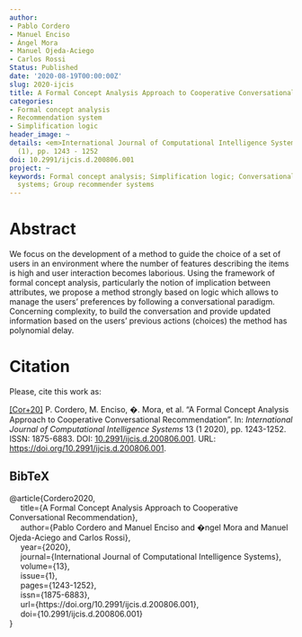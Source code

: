 ```yaml
---
author:
- Pablo Cordero
- Manuel Enciso
- Ángel Mora
- Manuel Ojeda-Aciego
- Carlos Rossi
Status: Published
date: '2020-08-19T00:00:00Z'
slug: 2020-ijcis
title: A Formal Concept Analysis Approach to Cooperative Conversational Recommendation
categories:
- Formal concept analysis
- Recommendation system
- Simplification logic
header_image: ~
details: <em>International Journal of Computational Intelligence Systems</em>, 13
  (1), pp. 1243 - 1252
doi: 10.2991/ijcis.d.200806.001
project: ~
keywords: Formal concept analysis; Simplification logic; Conversational recommender
  systems; Group recommender systems
---
```



# Abstract

We focus on the development of a method to guide the choice of a set of users in an environment where the number of features describing the items is high and user interaction becomes laborious. Using the framework of formal concept analysis, particularly the notion of implication between attributes, we propose a method strongly based on logic which allows to manage the users' preferences by following a conversational paradigm. Concerning complexity, to build the conversation and provide updated information based on the users' previous actions (choices) the method has polynomial delay.






# Citation
Please, cite this work as:


<a name=bib-Cordero2020></a>[[Cor+20]](#cite-Cordero2020) P. Cordero, M. Enciso, �. Mora, et al. “A Formal Concept Analysis Approach to Cooperative Conversational Recommendation”. In: _International Journal of Computational Intelligence Systems_ 13 (1 2020), pp. 1243-1252. ISSN: 1875-6883. DOI: [10.2991/ijcis.d.200806.001](https://doi.org/10.2991%2Fijcis.d.200806.001). URL: [https://doi.org/10.2991/ijcis.d.200806.001](https://doi.org/10.2991/ijcis.d.200806.001).

::: {.callout-note appearance="minimal" collapse=true}

## BibTeX

@article{Cordero2020,<br>&nbsp;&nbsp;&nbsp;&nbsp;  title={A Formal Concept Analysis Approach to Cooperative Conversational Recommendation},<br>&nbsp;&nbsp;&nbsp;&nbsp;  author={Pablo Cordero and Manuel Enciso and �ngel Mora and Manuel Ojeda-Aciego and Carlos Rossi},<br>&nbsp;&nbsp;&nbsp;&nbsp;  year={2020},<br>&nbsp;&nbsp;&nbsp;&nbsp;  journal={International Journal of Computational Intelligence Systems},<br>&nbsp;&nbsp;&nbsp;&nbsp;  volume={13},<br>&nbsp;&nbsp;&nbsp;&nbsp;  issue={1},<br>&nbsp;&nbsp;&nbsp;&nbsp;  pages={1243-1252},<br>&nbsp;&nbsp;&nbsp;&nbsp;  issn={1875-6883},<br>&nbsp;&nbsp;&nbsp;&nbsp;  url={https://doi.org/10.2991/ijcis.d.200806.001},<br>&nbsp;&nbsp;&nbsp;&nbsp;  doi={10.2991/ijcis.d.200806.001}<br>}

:::


